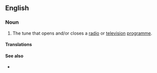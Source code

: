 ==English==

===Noun===
{{en-noun}}

# {{lb|en|music}} The tune that opens and/or closes a [[radio]] or [[television]] [[programme]].
#: {{syn|en|theme song|theme tune}}

====Translations====
{{trans-see|music to open or close a program|theme song}}

====See also====
* {{l|en|signature song}}
